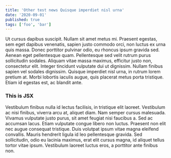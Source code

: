 ```yaml
---
title: 'Other test news Quisque imperdiet nisl urna'
date: '2020-09-01'
published: true
tags: ['foo', 'bar']
---
```


Ut cursus dapibus suscipit. Nullam sit amet metus mi. Praesent egestas, sem eget dapibus venenatis, sapien justo commodo orci, non luctus ex urna quis massa. Donec porttitor pulvinar odio, eu rhoncus ipsum gravida sed. Aenean eget pellentesque quam. Pellentesque sed velit rutrum purus sollicitudin sodales. Aliquam vitae massa maximus, efficitur justo non, consectetur elit. Integer tincidunt vulputate dui ut dignissim. Nullam finibus sapien vel sodales dignissim. Quisque imperdiet nisl urna, in rutrum lorem pretium at. Morbi lobortis iaculis augue, quis placerat metus porta tristique. Etiam id egestas est, ac blandit ante.

<div style={{ padding: '20px', backgroundColor: '#07c', marginBottom: '12px' }}>
  <h3>This is JSX</h3>
</div>

Vestibulum finibus nulla id lectus facilisis, in tristique elit laoreet. Vestibulum ac nisi finibus, viverra arcu at, aliquet diam. Nam semper cursus malesuada. Vivamus vulputate justo purus, sit amet feugiat nisi faucibus a. Sed ac accumsan lacus. Etiam vulputate congue libero non luctus. Praesent non elit nec augue consequat tristique. Duis volutpat ipsum vitae magna eleifend convallis. Mauris hendrerit ligula id leo pellentesque gravida. Sed sollicitudin, odio eu lacinia maximus, erat elit cursus magna, id aliquet tellus tortor vitae ipsum. Vestibulum laoreet luctus eros, a porttitor ante finibus non.

